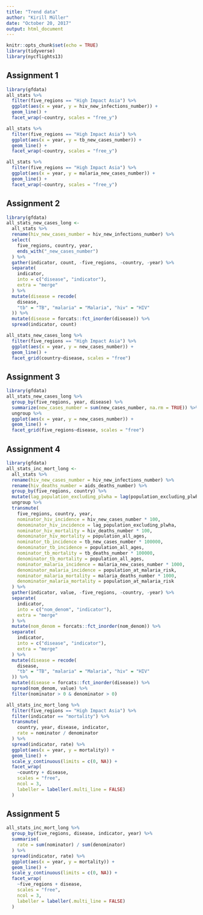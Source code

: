 ```yaml
---
title: "Trend data"
author: "Kirill Müller"
date: "October 20, 2017"
output: html_document
---
```



```r
knitr::opts_chunk$set(echo = TRUE)
library(tidyverse)
library(nycflights13)
```


## Assignment 1

```r
library(gfdata)
all_stats %>% 
  filter(five_regions == "High Impact Asia") %>% 
  ggplot(aes(x = year, y = hiv_new_infections_number)) +
  geom_line() +
  facet_wrap(~country, scales = "free_y")

all_stats %>%
  filter(five_regions == "High Impact Asia") %>%
  ggplot(aes(x = year, y = tb_new_cases_number)) +
  geom_line() +
  facet_wrap(~country, scales = "free_y")

all_stats %>%
  filter(five_regions == "High Impact Asia") %>%
  ggplot(aes(x = year, y = malaria_new_cases_number)) +
  geom_line() +
  facet_wrap(~country, scales = "free_y")
```

## Assignment 2

```r
library(gfdata)
all_stats_new_cases_long <- 
  all_stats %>%
  rename(hiv_new_cases_number = hiv_new_infections_number) %>%
  select(
    five_regions, country, year,
    ends_with("_new_cases_number")
  ) %>% 
  gather(indicator, count, -five_regions, -country, -year) %>% 
  separate(
    indicator,
    into = c("disease", "indicator"),
    extra = "merge"
  ) %>%
  mutate(disease = recode(
    disease,
    "tb" = "TB", "malaria" = "Malaria", "hiv" = "HIV"
  )) %>% 
  mutate(disease = forcats::fct_inorder(disease)) %>% 
  spread(indicator, count)
```

```r
all_stats_new_cases_long %>% 
  filter(five_regions == "High Impact Asia") %>% 
  ggplot(aes(x = year, y = new_cases_number)) +
  geom_line() +
  facet_grid(country~disease, scales = "free")
```

## Assignment 3

```r
library(gfdata)
all_stats_new_cases_long %>% 
  group_by(five_regions, year, disease) %>% 
  summarize(new_cases_number = sum(new_cases_number, na.rm = TRUE)) %>% 
  ungroup %>% 
  ggplot(aes(x = year, y = new_cases_number)) +
  geom_line() +
  facet_grid(five_regions~disease, scales = "free")
```

## Assignment 4

```r
library(gfdata)
all_stats_inc_mort_long <-
  all_stats %>%
  rename(hiv_new_cases_number = hiv_new_infections_number) %>%
  rename(hiv_deaths_number = aids_deaths_number) %>%
  group_by(five_regions, country) %>%
  mutate(lag_population_excluding_plwha = lag(population_excluding_plwha) * 100) %>%
  ungroup %>%
  transmute(
    five_regions, country, year,
    nominator_hiv_incidence = hiv_new_cases_number * 100,
    denominator_hiv_incidence = lag_population_excluding_plwha,
    nominator_hiv_mortality = hiv_deaths_number * 100,
    denominator_hiv_mortality = population_all_ages,
    nominator_tb_incidence = tb_new_cases_number * 100000,
    denominator_tb_incidence = population_all_ages,
    nominator_tb_mortality = tb_deaths_number * 100000,
    denominator_tb_mortality = population_all_ages,
    nominator_malaria_incidence = malaria_new_cases_number * 1000,
    denominator_malaria_incidence = population_at_malaria_risk,
    nominator_malaria_mortality = malaria_deaths_number * 1000,
    denominator_malaria_mortality = population_at_malaria_risk
  ) %>%
  gather(indicator, value, -five_regions, -country, -year) %>%
  separate(
    indicator,
    into = c("nom_denom", "indicator"),
    extra = "merge"
  ) %>%
  mutate(nom_denom = forcats::fct_inorder(nom_denom)) %>%
  separate(
    indicator,
    into = c("disease", "indicator"),
    extra = "merge"
  ) %>%
  mutate(disease = recode(
    disease,
    "tb" = "TB", "malaria" = "Malaria", "hiv" = "HIV"
  )) %>% 
  mutate(disease = forcats::fct_inorder(disease)) %>%
  spread(nom_denom, value) %>%
  filter(nominator > 0 & denominator > 0)
```

```r
all_stats_inc_mort_long %>%
  filter(five_regions == "High Impact Asia") %>%
  filter(indicator == "mortality") %>%
  transmute(
    country, year, disease, indicator,
    rate = nominator / denominator
  ) %>%
  spread(indicator, rate) %>%
  ggplot(aes(x = year, y = mortality)) +
  geom_line() +
  scale_y_continuous(limits = c(0, NA)) +
  facet_wrap(
    ~country + disease,
    scales = "free",
    ncol = 3,
    labeller = labeller(.multi_line = FALSE)
  )
```

## Assignment 5

```r
all_stats_inc_mort_long %>%
  group_by(five_regions, disease, indicator, year) %>%
  summarise(
    rate = sum(nominator) / sum(denominator)
  ) %>%
  spread(indicator, rate) %>%
  ggplot(aes(x = year, y = mortality)) +
  geom_line() +
  scale_y_continuous(limits = c(0, NA)) +
  facet_wrap(
    ~five_regions + disease,
    scales = "free",
    ncol = 3,
    labeller = labeller(.multi_line = FALSE)
  )
```
